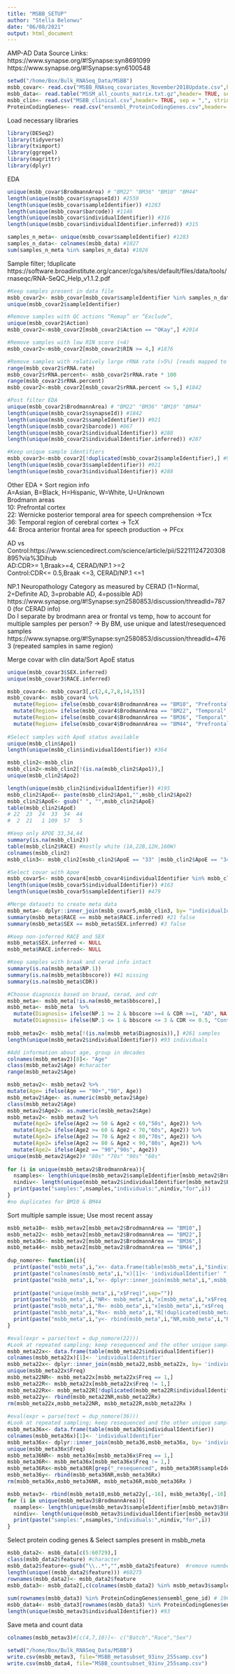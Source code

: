```yaml
---
title: "MSBB_SETUP"
author: "Stella Belonwu"
date: "06/08/2021"
output: html_document
---
```


AMP-AD Data Source Links:\
https://www.synapse.org/#!Synapse:syn8691099\
https://www.synapse.org/#!Synapse:syn6100548\
```r
setwd("/home/Box/Bulk_RNASeq_Data/MSBB")
msbb_covar<- read.csv("MSBB_RNAseq_covariates_November2018Update.csv",header= TRUE, sep = ",", stringsAsFactors=FALSE)
msbb_data<- read.table("MSSM_all_counts_matrix.txt.gz",header= TRUE, sep = "\t", stringsAsFactors=FALSE)
msbb_clin<- read.csv("MSBB_clinical.csv",header= TRUE, sep = ",", stringsAsFactors=FALSE)
ProteinCodingGenes<- read.csv("ensembl_ProteinCodingGenes.csv",header= TRUE, sep = ",", stringsAsFactors=FALSE)
```

Load necessary libraries
```r
library(DESeq2) 
library(tidyverse)
library(tximport)
library(ggrepel)
library(magrittr)
library(dplyr)
```

EDA\
```r
unique(msbb_covar$BrodmannArea) # "BM22" "BM36" "BM10" "BM44"
length(unique(msbb_covar$synapseId)) #2559
length(unique(msbb_covar$sampleIdentifier)) #1283
length(unique(msbb_covar$barcode)) #1146 
length(unique(msbb_covar$individualIdentifier)) #316 
length(unique(msbb_covar$individualIdentifier.inferred)) #315

samples_n_meta<- unique(msbb_covar$sampleIdentifier) #1283
samples_n_data<- colnames(msbb_data) #1027
sum(samples_n_meta %in% samples_n_data) #1026
```

Sample filter; !duplicate\ 
https://software.broadinstitute.org/cancer/cga/sites/default/files/data/tools/rnaseqc/RNA-SeQC_Help_v1.1.2.pdf\
```r
#Keep samples present in data file
msbb_covar2<- msbb_covar[msbb_covar$sampleIdentifier %in% samples_n_data,] #2052
unique(msbb_covar2$sampleIdentifier)

#Remove samples with QC actions “Remap” or “Exclude”,
unique(msbb_covar2$Action)
msbb_covar2<-msbb_covar2[msbb_covar2$Action == "OKay",] #2014

#Remove samples with low RIN score (<4)
msbb_covar2<-msbb_covar2[msbb_covar2$RIN >= 4,] #1876 

#Remove samples with relatively large rRNA rate (>5%) [reads mapped to rRNA regions/total reads]
range(msbb_covar2$rRNA.rate)
msbb_covar2$rRNA.percent<- msbb_covar2$rRNA.rate * 100
range(msbb_covar2$rRNA.percent)
msbb_covar2<-msbb_covar2[msbb_covar2$rRNA.percent <= 5,] #1842

#Post filter EDA
unique(msbb_covar2$BrodmannArea) # "BM22" "BM36" "BM10" "BM44"
length(unique(msbb_covar2$synapseId)) #1842
length(unique(msbb_covar2$sampleIdentifier)) #921
length(unique(msbb_covar2$barcode)) #867
length(unique(msbb_covar2$individualIdentifier)) #288
length(unique(msbb_covar2$individualIdentifier.inferred)) #287

#Keep unique sample identifiers
msbb_covar3<-msbb_covar2[!duplicated(msbb_covar2$sampleIdentifier),] #921
length(unique(msbb_covar3$sampleIdentifier)) #921
length(unique(msbb_covar3$individualIdentifier)) #288
```

Other EDA + Sort region info\
A=Asian, B=Black, H=Hispanic, W=White, U=Unknown\
Brodmann areas\
10: Prefrontal cortex\
22: Wernicke posterior temporal area for speech comprehension ->Tcx\
36: Temporal region of cerebral cortex -> TcX\
44: Broca anterior frontal area for speech production -> PFcx\

AD vs Control:https://www.sciencedirect.com/science/article/pii/S2211124720308895?via%3Dihub\
AD:CDR>= 1,Braak>=4, CERAD/NP.1 >=2\
Control:CDR<= 0.5,Braak <=3, CERAD/NP.1 <=1\

NP.1 Neuropathology Category as measured by CERAD (1=Normal, 2=Definite AD, 3=probable AD, 4=possible AD)\
https://www.synapse.org/#!Synapse:syn2580853/discussion/threadId=7870 (for CERAD info)\
Do I separate by brodmann area or frontal vs temp, how to account for multiple samples per person? -> By BM, use unique and latest/resequenced samples\
https://www.synapse.org/#!Synapse:syn2580853/discussion/threadId=4763 (repeated samples in same region)\

Merge covar with clin data/Sort ApoE status\
```r
unique(msbb_covar3$SEX.inferred)
unique(msbb_covar3$RACE.inferred)

msbb_covar4<- msbb_covar3[,c(2,4,7,8,14,15)]
msbb_covar4<- msbb_covar4 %>%
  mutate(Region= ifelse(msbb_covar4$BrodmannArea == "BM10", "Prefrontal",".")) %>%
  mutate(Region= ifelse(msbb_covar4$BrodmannArea == "BM22", "Temporal",Region)) %>%
  mutate(Region= ifelse(msbb_covar4$BrodmannArea == "BM36", "Temporal",Region)) %>%
  mutate(Region= ifelse(msbb_covar4$BrodmannArea == "BM44", "Prefrontal",Region)) 
  
#Select samples with ApoE status available
unique(msbb_clin$Apo1)
length(unique(msbb_clin$individualIdentifier)) #364

msbb_clin2<-msbb_clin
msbb_clin2<-msbb_clin2[!(is.na(msbb_clin2$Apo1)),]
unique(msbb_clin2$Apo2)

length(unique(msbb_clin2$individualIdentifier)) #195
msbb_clin2$ApoE<- paste(msbb_clin2$Apo1,"",msbb_clin2$Apo2)
msbb_clin2$ApoE<- gsub(" ", "",msbb_clin2$ApoE)
table(msbb_clin2$ApoE)
# 22  23  24  33  34  44 
#  2  21   1 109  57   5 

#Keep only APOE 33,34,44
summary(is.na(msbb_clin2))
table(msbb_clin2$RACE) #mostly white (1A,22B,12H,160W)
colnames(msbb_clin2)
msbb_clin3<- msbb_clin2[msbb_clin2$ApoE == "33" |msbb_clin2$ApoE == "34"|msbb_clin2$ApoE == "44",c(1:7,9,12)] 

#Select covar with Apoe
msbb_covar5<- msbb_covar4[msbb_covar4$individualIdentifier %in% msbb_clin3$individualIdentifier,]
length(unique(msbb_covar5$individualIdentifier)) #163
length(unique(msbb_covar5$sampleIdentifier)) #479

#Merge datasets to create meta data
msbb_meta<- dplyr::inner_join(msbb_covar5,msbb_clin3, by= "individualIdentifier")
summary(msbb_meta$RACE == msbb_meta$RACE.inferred) #21 false
summary(msbb_meta$SEX == msbb_meta$SEX.inferred) #3 false

#Keep non-inferred RACE and SEX
msbb_meta$SEX.inferred <- NULL
msbb_meta$RACE.inferred<- NULL

#Keep samples with braak and cerad info intact
summary(is.na(msbb_meta$NP.1))
summary(is.na(msbb_meta$bbscore)) #41 missing
summary(is.na(msbb_meta$CDR))

#Choose diagnosis based on braad, cerad, and cdr
msbb_meta<- msbb_meta[!is.na(msbb_meta$bbscore),]
msbb_meta<- msbb_meta  %>%
  mutate(Diagnosis= ifelse(NP.1 >= 2 & bbscore >=4 & CDR >=1, "AD", NA)) %>%
  mutate(Diagnosis= ifelse(NP.1 <= 1 & bbscore <= 3 & CDR <= 0.5, "Control",Diagnosis)) 
  
msbb_metav2<- msbb_meta[!(is.na(msbb_meta$Diagnosis)),] #261 samples
length(unique(msbb_metav2$individualIdentifier)) #93 individuals

#Add information about age, group in decades
colnames(msbb_metav2)[8]<- "Age"
class(msbb_metav2$Age) #character
range(msbb_metav2$Age)

msbb_metav2<- msbb_metav2 %>%
mutate(Age= ifelse(Age == "90+","90", Age)) 
msbb_metav2$Age<- as.numeric(msbb_metav2$Age)
class(msbb_metav2$Age)
msbb_metav2$Age2<- as.numeric(msbb_metav2$Age)
msbb_metav2<- msbb_metav2 %>%
  mutate(Age2= ifelse(Age2 >= 50 & Age2 < 60,"50s", Age2)) %>%
  mutate(Age2= ifelse(Age2 >= 60 & Age2 < 70,"60s", Age2)) %>%
  mutate(Age2= ifelse(Age2 >= 70 & Age2 < 80,"70s", Age2)) %>%
  mutate(Age2= ifelse(Age2 >= 80 & Age2 < 90,"80s", Age2)) %>%
  mutate(Age2= ifelse(Age2 == "90","90s", Age2)) 
unique(msbb_metav2$Age2)# "80s" "70s" "90s" "60s"
 
for (i in unique(msbb_metav2$BrodmannArea)){
  nsamples<- length(unique(msbb_metav2$sampleIdentifier[msbb_metav2$BrodmannArea == i]))
  nindiv<- length(unique(msbb_metav2$individualIdentifier[msbb_metav2$BrodmannArea == i]))
  print(paste("samples:",nsamples,"individuals:",nindiv,"for",i))
}
#no duplicates for BM10 & BM44
```

Sort multiple sample issue; Use most recent assay\
```r
msbb_meta10<- msbb_metav2[msbb_metav2$BrodmannArea == "BM10",] 
msbb_meta22<- msbb_metav2[msbb_metav2$BrodmannArea == "BM22",]  
msbb_meta36<- msbb_metav2[msbb_metav2$BrodmannArea == "BM36",]  
msbb_meta44<- msbb_metav2[msbb_metav2$BrodmannArea == "BM44",]  
  
dup_nomore<- function(i){
  print(paste("msbb_meta",i,"x<- data.frame(table(msbb_meta",i,"$individualIdentifier))",sep=""))
  print(paste("colnames(msbb_meta",i,"x)[1]<- 'individualIdentifier' ",sep=""))
  print(paste("msbb_meta",i,"x<- dplyr::inner_join(msbb_meta",i,",msbb_meta",i,"x, by= 'individualIdentifier')",sep=""))
  
  print(paste("unique(msbb_meta",i,"x$Freq)",sep=""))
  print(paste("msbb_meta",i,"NR<- msbb_meta",i,"x[msbb_meta",i,"x$Freq == 1,]",sep=""))
  print(paste("msbb_meta",i,"R<- msbb_meta",i,"x[msbb_meta",i,"x$Freq != 1,]",sep=""))
  print(paste("msbb_meta",i,"Rx<- msbb_meta",i,"R[!duplicated(msbb_meta",i,"R$individualIdentifier),]",sep=""))
  print(paste("msbb_meta",i,"y<- rbind(msbb_meta",i,"NR,msbb_meta",i,"Rx)",sep=""))  
}

#eval(expr = parse(text = dup_nomore(22))) 
#Look at repeated sampling; keep resequenced and the other unique samples
msbb_meta22x<- data.frame(table(msbb_meta22$individualIdentifier))
colnames(msbb_meta22x)[1]<- 'individualIdentifier' 
msbb_meta22x<- dplyr::inner_join(msbb_meta22,msbb_meta22x, by= 'individualIdentifier')
unique(msbb_meta22x$Freq)
msbb_meta22NR<- msbb_meta22x[msbb_meta22x$Freq == 1,]
msbb_meta22R<- msbb_meta22x[msbb_meta22x$Freq != 1,]
msbb_meta22Rx<- msbb_meta22R[!duplicated(msbb_meta22R$individualIdentifier),]
msbb_meta22y<- rbind(msbb_meta22NR,msbb_meta22Rx)
rm(msbb_meta22x,msbb_meta22NR, msbb_meta22R,msbb_meta22Rx )
   
#eval(expr = parse(text = dup_nomore(36)))     
#Look at repeated sampling; keep resequenced and the other unique samples
msbb_meta36x<- data.frame(table(msbb_meta36$individualIdentifier))
colnames(msbb_meta36x)[1]<- 'individualIdentifier' 
msbb_meta36x<- dplyr::inner_join(msbb_meta36,msbb_meta36x, by= 'individualIdentifier')
unique(msbb_meta36x$Freq)
msbb_meta36NR<- msbb_meta36x[msbb_meta36x$Freq == 1,]
msbb_meta36R<- msbb_meta36x[msbb_meta36x$Freq != 1,]
msbb_meta36Rx<-msbb_meta36R[grep("_resequenced", msbb_meta36R$sampleIdentifier),]
msbb_meta36y<- rbind(msbb_meta36NR,msbb_meta36Rx)
rm(msbb_meta36x,msbb_meta36NR, msbb_meta36R,msbb_meta36Rx )

msbb_metav3<- rbind(msbb_meta10,msbb_meta22y[,-16], msbb_meta36y[,-16],msbb_meta44) #255
for (i in unique(msbb_metav3$BrodmannArea)){
  nsamples<- length(unique(msbb_metav3$sampleIdentifier[msbb_metav3$BrodmannArea == i]))
  nindiv<- length(unique(msbb_metav3$individualIdentifier[msbb_metav3$BrodmannArea == i]))
  print(paste("samples:",nsamples,"individuals:",nindiv,"for",i))
}
```

Select protein coding genes & Select samples present in msbb_meta\
```r
msbb_data2<- msbb_data[c(5:60729),] 
class(msbb_data2$feature) #character
msbb_data2$feature<-gsub("\\..*","",msbb_data2$feature)  #remove numnber after . in the ensembl id
length(unique((msbb_data2$feature))) #60275
rownames(msbb_data2)<- msbb_data2$feature
msbb_data3<- msbb_data2[,c(colnames(msbb_data2) %in% msbb_metav3$sampleIdentifier) ] #255 samples
 
sum(rownames(msbb_data3) %in% ProteinCodingGenes$ensembl_gene_id) # 19679/60275
msbb_data4<- msbb_data3[rownames(msbb_data3) %in% ProteinCodingGenes$ensembl_gene_id,] #19679 255
length(unique(msbb_metav3$individualIdentifier)) #93 
```

Save meta and count data\
```r
colnames(msbb_metav3)#[c(4,7,10)]<- c("Batch","Race","Sex")

setwd("/home/Box/Bulk_RNASeq_Data/MSBB")
write.csv(msbb_metav3, file="MSBB_metasubset_93inv_255samp.csv")
write.csv(msbb_data4, file="MSBB_countsubset_93inv_255samp.csv")
```